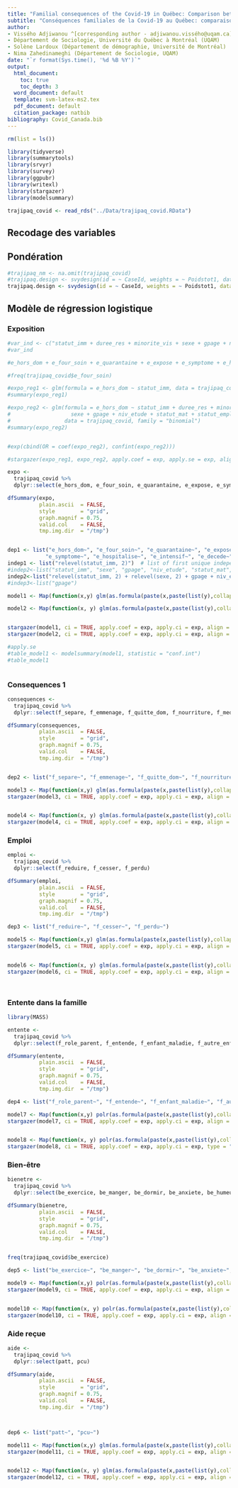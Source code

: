 ```yaml
---
title: "Familial consequences of the Covid-19 in Québec: Comparison between immigrants and natives"
subtitle: "Conséquences familiales de la Covid-19 au Québec: comparaison immigrants - natifs"
author:
- Vissého Adjiwanou ^[corresponding author - adjiwanou.vissého@uqam.ca]
- Département de Sociologie, Université du Québec à Montréal (UQAM)
- Solène Lardoux (Département de démographie, Université de Montréal)
- Nima Zahedinameghi (Département de Sociologie, UQAM)
date: "`r format(Sys.time(), '%d %B %Y')`"
output:
  html_document: 
    toc: true
    toc_depth: 3
  word_document: default
  template: svm-latex-ms2.tex 
  pdf_document: default
  citation_package: natbib
bibliography: Covid_Canada.bib
---
```


<!--
Ce fichier est pour les modèles de régression

-->


```r

rm(list = ls())

library(tidyverse)
library(summarytools)
library(srvyr)
library(survey)
library(ggpubr)
library(writexl)
library(stargazer)
library(modelsummary)

trajipaq_covid <- read_rds("../Data/trajipaq_covid.RData")

```

## Recodage des variables


## Pondération

```r


#trajipaq_nm <- na.omit(trajipaq_covid)
#trajipaq.design <- svydesign(id = ~ CaseId, weights = ~ Poidstot1, data = trajipaq_nm)
trajipaq.design <- svydesign(id = ~ CaseId, weights = ~ Poidstot1, data = trajipaq_covid)

```

## Modèle de régression logistique

### Exposition

```r


#var_ind <- c("statut_imm + duree_res + minorite_vis + sexe + gpage + niv_etude + statut_mat + statut_emploi")
#var_ind

#e_hors_dom + e_four_soin + e_quarantaine + e_expose + e_symptome + e_hospitalise + e_intensif + e_decede

#freq(trajipaq_covid$e_four_soin)

#expo_reg1 <- glm(formula = e_hors_dom ~ statut_imm, data = trajipaq_covid, family = "binomial")
#summary(expo_reg1)

#expo_reg2 <- glm(formula = e_hors_dom ~ statut_imm + duree_res + minorite_vis + 
#                   sexe + gpage + niv_etude + statut_mat + statut_emploi, 
#                 data = trajipaq_covid, family = "binomial")
#summary(expo_reg2)


#exp(cbind(OR = coef(expo_reg2), confint(expo_reg2)))

#stargazer(expo_reg1, expo_reg2, apply.coef = exp, apply.se = exp, align = TRUE, type = "text")

expo <-
  trajipaq_covid %>% 
  dplyr::select(e_hors_dom, e_four_soin, e_quarantaine, e_expose, e_symptome, e_hospitalise, e_intensif, e_decede)

dfSummary(expo, 
          plain.ascii  = FALSE, 
          style        = "grid", 
          graph.magnif = 0.75, 
          valid.col    = FALSE,
          tmp.img.dir  = "/tmp")


dep1 <- list("e_hors_dom~", "e_four_soin~", "e_quarantaine~", "e_expose~",
            "e_symptome~", "e_hospitalise~", "e_intensif~", "e_decede~") # list of unique dependent variables with ~ 
indep1 <- list("relevel(statut_imm, 2)")  # list of first unique independent variables 
#indep2<-list("statut_imm", "sexe", "gpage", "niv_etude", "statut_mat", "statut_emploi") # list of second unique independent variables
indep2<-list("relevel(statut_imm, 2) + relevel(sexe, 2) + gpage + niv_etude + statut_mat + statut_emploi") #Map(function(x,y,z) lm(as.formula(paste(x,paste(list(y,z),collapse="+"))),data=trajipaq_covid),dep,indep1,indep2)
#indep3<-list("gpage")

model1 <- Map(function(x,y) glm(as.formula(paste(x,paste(list(y),collapse="+"))),data=trajipaq_covid, family="binomial"), dep1, indep1) 

model2 <- Map(function(x, y) glm(as.formula(paste(x,paste(list(y),collapse="+"))),data=trajipaq_covid, family="binomial"), dep1, indep2) 


stargazer(model1, ci = TRUE, apply.coef = exp, apply.ci = exp, align = TRUE, type = "text")
stargazer(model2, ci = TRUE, apply.coef = exp, apply.ci = exp, align = TRUE, type = "text")

#apply.se
#table_model1 <- modelsummary(model1, statistic = "conf.int")
#table_model1



```


### Consequences 1


```r


consequences <-
  trajipaq_covid %>% 
  dplyr::select(f_separe, f_emmenage, f_quitte_dom, f_nourriture, f_medicaments, f_sante, f_revenu, f_assurance, f_evenement, f_essentiel)

dfSummary(consequences, 
          plain.ascii  = FALSE, 
          style        = "grid", 
          graph.magnif = 0.75, 
          valid.col    = FALSE,
          tmp.img.dir  = "/tmp")


dep2 <- list("f_separe~", "f_emmenage~", "f_quitte_dom~", "f_nourriture~", "f_medicaments~", "f_sante~", "f_revenu~", "f_assurance~", "f_evenement~", "f_essentiel~")

model3 <- Map(function(x,y) glm(as.formula(paste(x,paste(list(y),collapse="+"))),data=trajipaq_covid, family="binomial"), dep2, indep1) 
stargazer(model3, ci = TRUE, apply.coef = exp, apply.ci = exp, align = TRUE, type = "text")


model4 <- Map(function(x, y) glm(as.formula(paste(x,paste(list(y),collapse="+"))),data=trajipaq_covid, family="binomial"), dep2, indep2) 
stargazer(model4, ci = TRUE, apply.coef = exp, apply.ci = exp, align = TRUE, type = "text")

```


### Emploi

```r

emploi <-
  trajipaq_covid %>% 
  dplyr::select(f_reduire, f_cesser, f_perdu)

dfSummary(emploi, 
          plain.ascii  = FALSE, 
          style        = "grid", 
          graph.magnif = 0.75, 
          valid.col    = FALSE,
          tmp.img.dir  = "/tmp")

dep3 <- list("f_reduire~", "f_cesser~", "f_perdu~")

model5 <- Map(function(x,y) glm(as.formula(paste(x,paste(list(y),collapse="+"))),data=trajipaq_covid, family="binomial"), dep3, indep1) 
stargazer(model5, ci = TRUE, apply.coef = exp, apply.ci = exp, align = TRUE, type = "text")


model6 <- Map(function(x, y) glm(as.formula(paste(x,paste(list(y),collapse="+"))),data=trajipaq_covid, family="binomial"), dep3, indep2) 
stargazer(model6, ci = TRUE, apply.coef = exp, apply.ci = exp, align = TRUE, type = "text")




```

### Entente dans la famille


```r

library(MASS)

entente <-
  trajipaq_covid %>% 
  dplyr::select(f_role_parent, f_entende, f_enfant_maladie, f_autre_enfant, f_pers_agees)

dfSummary(entente, 
          plain.ascii  = FALSE, 
          style        = "grid", 
          graph.magnif = 0.75, 
          valid.col    = FALSE,
          tmp.img.dir  = "/tmp")

dep4 <- list("f_role_parent~", "f_entende~", "f_enfant_maladie~", "f_autre_enfant~", "f_pers_agees~")

model7 <- Map(function(x,y) polr(as.formula(paste(x,paste(list(y),collapse="+"))), method = c("logistic"), Hess = TRUE, data=trajipaq_covid), dep4, indep1) 
stargazer(model7, ci = TRUE, apply.coef = exp, apply.ci = exp, align = TRUE, type = "text")


model8 <- Map(function(x, y) polr(as.formula(paste(x,paste(list(y),collapse="+"))), method = c("logistic"), Hess = TRUE, data=trajipaq_covid), dep4, indep2) 
stargazer(model8, ci = TRUE, apply.coef = exp, apply.ci = exp, type = "text")


```

### Bien-être

```r


bienetre <-
  trajipaq_covid %>% 
  dplyr::select(be_exercice, be_manger, be_dormir, be_anxiete, be_humeur)

dfSummary(bienetre, 
          plain.ascii  = FALSE, 
          style        = "grid", 
          graph.magnif = 0.75, 
          valid.col    = FALSE,
          tmp.img.dir  = "/tmp")


freq(trajipaq_covid$be_exercice)

dep5 <- list("be_exercice~", "be_manger~", "be_dormir~", "be_anxiete~", "be_humeur~")

model9 <- Map(function(x,y) polr(as.formula(paste(x,paste(list(y),collapse="+"))), method = c("logistic"), Hess = TRUE, data=trajipaq_covid), dep5, indep1) 
stargazer(model9, ci = TRUE, apply.coef = exp, apply.ci = exp, align = TRUE, type = "text")


model10 <- Map(function(x, y) polr(as.formula(paste(x,paste(list(y),collapse="+"))), method = c("logistic"), Hess = TRUE, data=trajipaq_covid), dep5, indep2) 
stargazer(model10, ci = TRUE, apply.coef = exp, apply.ci = exp, align = TRUE, type = "text")

```


### Aide reçue


```r

aide <-
  trajipaq_covid %>% 
  dplyr::select(patt, pcu)

dfSummary(aide, 
          plain.ascii  = FALSE, 
          style        = "grid", 
          graph.magnif = 0.75, 
          valid.col    = FALSE,
          tmp.img.dir  = "/tmp")



dep6 <- list("patt~", "pcu~")

model11 <- Map(function(x,y) glm(as.formula(paste(x,paste(list(y),collapse="+"))),data=trajipaq_covid, family="binomial"), dep6, indep1) 
stargazer(model11, ci = TRUE, apply.coef = exp, apply.ci = exp, align = TRUE, type = "text")


model12 <- Map(function(x, y) glm(as.formula(paste(x,paste(list(y),collapse="+"))),data=trajipaq_covid, family="binomial"), dep6, indep2) 
stargazer(model12, ci = TRUE, apply.coef = exp, apply.ci = exp, align = TRUE, type = "text")

```






